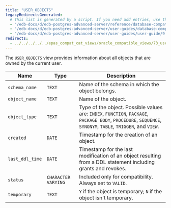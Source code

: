 ```yaml
---
title: "USER_OBJECTS"
legacyRedirectsGenerated:
  # This list is generated by a script. If you need add entries, use the `legacyRedirects` key.
  - "/edb-docs/d/edb-postgres-advanced-server/reference/database-compatibility-for-oracle-developers-reference-guide/9.6/Database_Compatibility_for_Oracle_Developers_Reference_Guide.1.171.html"
  - "/edb-docs/d/edb-postgres-advanced-server/user-guides/database-compatibility-for-oracle-developers-guide/9.5/Database_Compatibility_for_Oracle_Developers_Guide.1.283.html"
  - "/edb-docs/d/edb-postgres-advanced-server/user-guides/user-guide/9.5/EDB_Postgres_Enterprise_Guide.1.229.html"
redirects:
  - ../../../../../epas_compat_cat_views/oracle_compatible_views/73_user_objects #generated for docs/epas/reorg-role-use-case-mode
---
```


<div id="user_objects" class="registered_link"></div>

The `USER_OBJECTS` view provides information about all objects that are owned by the current user.

| Name            | Type                | Description                                                                                                                                                    |
| --------------- | ------------------- | -------------------------------------------------------------------------------------------------------------------------------------------------------------- |
| `schema_name`   | `TEXT`              | Name of the schema in which the object belongs.                                                                                                                |
| `object_name`   | `TEXT`              | Name of the object.                                                                                                                                            |
| `object_type`   | `TEXT`              | Type of the object. Possible values are: `INDEX`, `FUNCTION`, `PACKAGE`, `PACKAGE BODY`, `PROCEDURE`, `SEQUENCE`, `SYNONYM`, `TABLE`, `TRIGGER`, and `VIEW`.   |
| `created`       | `DATE`              | Timestamp for the creation of an object.                                                                                                                       |
| `last_ddl_time` | `DATE`              | Timestamp for the last modification of an object resulting from a DDL statement including grants and revokes.                                                  |
| `status`        | `CHARACTER VARYING` | Included only for compatibility. Always set to `VALID`.                                                                                                        |
| `temporary`     | `TEXT`              | `Y` if the object is temporary; `N` if the object isn't temporary.                                                                                            |
